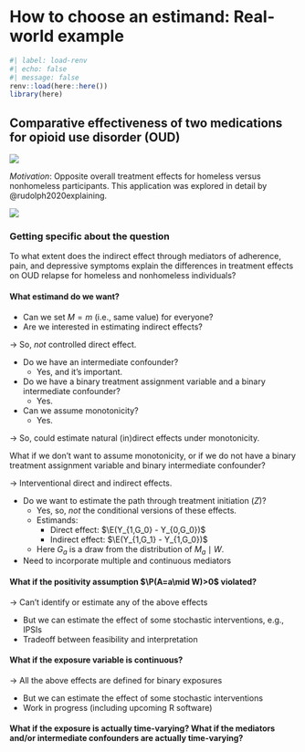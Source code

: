 # How to choose an estimand: Real-world example {#estimandirl}

```r
#| label: load-renv
#| echo: false
#| message: false
renv::load(here::here())
library(here)
```

## Comparative effectiveness of two medications for opioid use disorder (OUD)

![](img/ctndag.png)

_Motivation_: Opposite overall treatment effects for homeless versus nonhomeless
participants. This application was explored in detail by @rudolph2020explaining.

![](img/tmleesttotal.png)

### Getting specific about the question

To what extent does the indirect effect through mediators of adherence, pain,
and depressive symptoms explain the differences in treatment effects on OUD
relapse for homeless and nonhomeless individuals?

#### What estimand do we want? {.unnumbered}

- Can we set $M=m$ (i.e., same value) for everyone?
- Are we interested in estimating indirect effects?

$\rightarrow$ So, *not* controlled direct effect.

- Do we have an intermediate confounder?
  + Yes, and it's important.

- Do we have a binary treatment assignment variable and a binary intermediate
  confounder?
  + Yes.

- Can we assume monotonicity?
  + Yes.

$\rightarrow$ So, could estimate natural (in)direct effects under monotonicity.

What if we don't want to assume monotonicity, or if we do not have a binary
treatment assignment variable and binary intermediate confounder?

$\rightarrow$ Interventional direct and indirect effects.

- Do we want to estimate the path through treatment initiation ($Z$)?
  + Yes, so, _not_ the conditional versions of these effects.
  + Estimands:
    - Direct effect: $\E(Y_{1,G_0} - Y_{0,G_0})$
    - Indirect effect: $\E(Y_{1,G_1} - Y_{1,G_0})$
  + Here $G_a$ is a draw from the distribution of $M_a\mid W$.
- Need to incorporate multiple and continuous mediators

#### What if the positivity assumption $\P(A=a\mid W)>0$ violated? {-}

$\rightarrow$ Can't identify or estimate any of the above effects

- But we can estimate the effect of some stochastic interventions, e.g., IPSIs
- Tradeoff between feasibility and interpretation

#### What if the exposure variable is continuous? {-}

$\rightarrow$ All the above effects are defined for binary exposures

- But we can estimate the effect of some stochastic interventions
- Work in progress (including upcoming R software)

#### What if the exposure is actually time-varying? What if the mediators and/or intermediate confounders are actually time-varying? {-}
